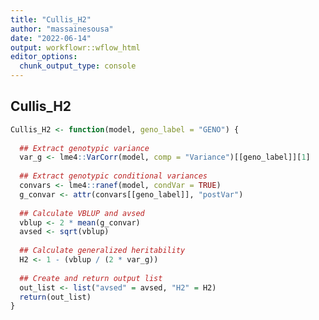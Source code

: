 ```yaml
---
title: "Cullis_H2"
author: "massainesousa"
date: "2022-06-14"
output: workflowr::wflow_html
editor_options:
  chunk_output_type: console
---
```


## Cullis_H2

```r
Cullis_H2 <- function(model, geno_label = "GENO") {
  
  ## Extract genotypic variance
  var_g <- lme4::VarCorr(model, comp = "Variance")[[geno_label]][1]
  
  ## Extract genotypic conditional variances
  convars <- lme4::ranef(model, condVar = TRUE)
  g_convar <- attr(convars[[geno_label]], "postVar")
  
  ## Calculate VBLUP and avsed
  vblup <- 2 * mean(g_convar)
  avsed <- sqrt(vblup)
  
  ## Calculate generalized heritability
  H2 <- 1 - (vblup / (2 * var_g))
  
  ## Create and return output list
  out_list <- list("avsed" = avsed, "H2" = H2)
  return(out_list)
}
```

